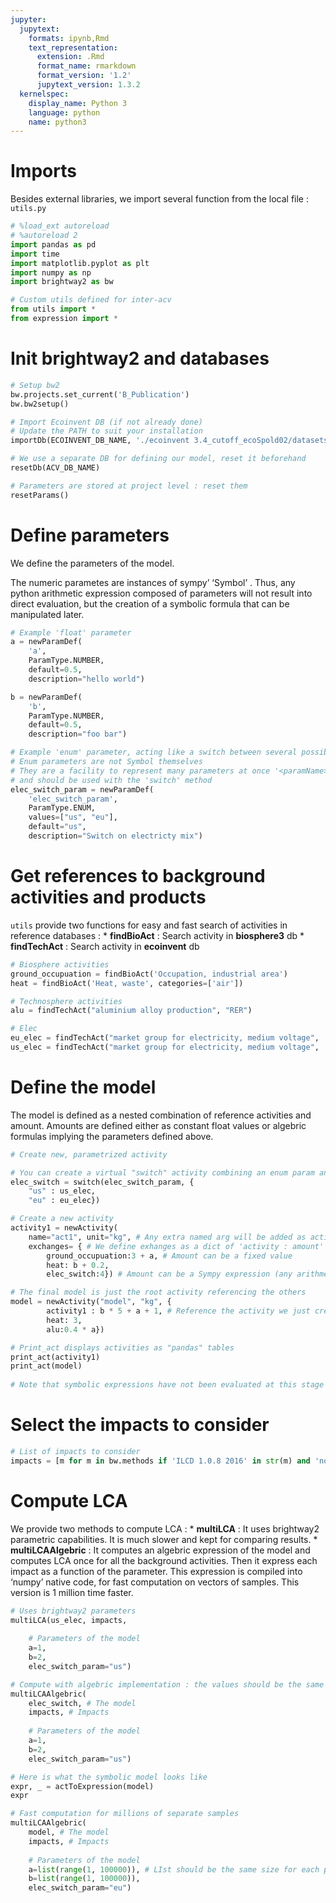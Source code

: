 ```yaml
---
jupyter:
  jupytext:
    formats: ipynb,Rmd
    text_representation:
      extension: .Rmd
      format_name: rmarkdown
      format_version: '1.2'
      jupytext_version: 1.3.2
  kernelspec:
    display_name: Python 3
    language: python
    name: python3
---
```


# Imports

Besides external libraries, we import several function from the local file : `utils.py`

```python
# %load_ext autoreload
# %autoreload 2
import pandas as pd
import time
import matplotlib.pyplot as plt
import numpy as np
import brightway2 as bw

# Custom utils defined for inter-acv
from utils import *
from expression import *
```

# Init brightway2 and databases

```python
# Setup bw2
bw.projects.set_current('B_Publication')
bw.bw2setup()

# Import Ecoinvent DB (if not already done)
# Update the PATH to suit your installation
importDb(ECOINVENT_DB_NAME, './ecoinvent 3.4_cutoff_ecoSpold02/datasets')

# We use a separate DB for defining our model, reset it beforehand
resetDb(ACV_DB_NAME)

# Parameters are stored at project level : reset them
resetParams()
```

# Define parameters

We define the parameters of the model.

The numeric parametes are instances of sympy' 'Symbol' . Thus, any python arithmetic expression composed of parameters will not result into direct evaluation, but the creation of a symbolic formula that can be manipulated later.

```python
# Example 'float' parameter
a = newParamDef(
    'a', 
    ParamType.NUMBER, 
    default=0.5, 
    description="hello world")

b = newParamDef(
    'b', 
    ParamType.NUMBER, 
    default=0.5, 
    description="foo bar")

# Example 'enum' parameter, acting like a switch between several possibilities
# Enum parameters are not Symbol themselves
# They are a facility to represent many parameters at once '<paramName>_<enumValue>' 
# and should be used with the 'switch' method 
elec_switch_param = newParamDef(
    'elec_switch_param', 
    ParamType.ENUM, 
    values=["us", "eu"], 
    default="us", 
    description="Switch on electricty mix")
```

# Get references to background activities and products

`utils` provide two functions for easy and fast search of activities in reference databases : 
* **findBioAct** : Search activity in **biosphere3** db
* **findTechAct** : Search activity in **ecoinvent** db


```python
# Biosphere activities
ground_occupuation = findBioAct('Occupation, industrial area')
heat = findBioAct('Heat, waste', categories=['air'])

# Technosphere activities
alu = findTechAct("aluminium alloy production", "RER")

# Elec 
eu_elec = findTechAct("market group for electricity, medium voltage", 'ENTSO-E')
us_elec = findTechAct("market group for electricity, medium voltage", 'US')
```

# Define the model

The model is defined as a nested combination of reference activities and amount. 
Amounts are defined either as constant float values or algebric formulas implying the parameters defined above.

```python
# Create new, parametrized activity

# You can create a virtual "switch" activity combining an enum param and several other activities 
elec_switch = switch(elec_switch_param, {
    "us" : us_elec,
    "eu" : eu_elec})

# Create a new activity
activity1 = newActivity(
    name="act1", unit="kg", # Any extra named arg will be added as activity attribute
    exchanges= { # We define exhanges as a dict of 'activity : amount'
        ground_occupuation:3 + a, # Amount can be a fixed value 
        heat: b + 0.2,
        elec_switch:4}) # Amount can be a Sympy expression (any arithmetic expression of Parameters)

# The final model is just the root activity referencing the others
model = newActivity("model", "kg", {
        activity1 : b * 5 + a + 1, # Reference the activity we just created
        heat: 3,
        alu:0.4 * a}) 
```

```python
# Print_act displays activities as "pandas" tables
print_act(activity1) 
print_act(model)
          
# Note that symbolic expressions have not been evaluated at this stage
```

# Select the impacts to consider

```python
# List of impacts to consider
impacts = [m for m in bw.methods if 'ILCD 1.0.8 2016' in str(m) and 'no LT' in str(m)]
```

# Compute LCA

We provide two methods to compute LCA : 
* **multiLCA** : It uses brightway2 parametric capabilities. It is much slower and kept for comparing results.
* **multiLCAAlgebric** : It computes an algebric expression of the model and computes LCA once for all the background activities. Then it express each impact as a function of the parameter. This expression is compiled into 'numpy' native code, for fast computation on vectors of samples. This version is 1 million time faster.

```python
# Uses brightway2 parameters
multiLCA(us_elec, impacts, 
                   
    # Parameters of the model
    a=1, 
    b=2, 
    elec_switch_param="us")
```

```python
# Compute with algebric implementation : the values should be the same
multiLCAAlgebric(
    elec_switch, # The model 
    impacts, # Impacts
    
    # Parameters of the model
    a=1, 
    b=2,
    elec_switch_param="us")
```

```python
# Here is what the symbolic model looks like 
expr, _ = actToExpression(model)
expr
```

```python
# Fast computation for millions of separate samples
multiLCAAlgebric(
    model, # The model 
    impacts, # Impacts
    
    # Parameters of the model
    a=list(range(1, 100000)), # LIst should be the same size for each param
    b=list(range(1, 100000)),
    elec_switch_param="eu")
```

```python

```
